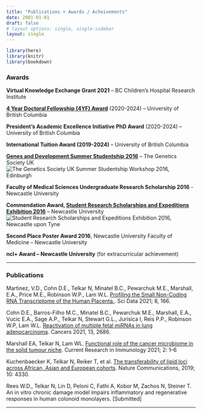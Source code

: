 ```yaml
---
title: "Publications + Awards / Acheivements"
date: 2001-01-01
draft: false
# layout options: single, single-sidebar
layout: single
---  
```


```r

library(here)
library(knitr)
library(bookdown)

```


### Awards  

**Virtual Knowledge Exchange Grant 2021** – BC Children’s Hospital Research Institute   
   
**[4 Year Doctoral Fellowship (4YF) Award](https://www.grad.ubc.ca/awards/four-year-doctoral-fellowship-4yf)** (2020-2024) – University of British Columbia  
   
**President's Academic Excellence Initiative PhD Award** (2020-2024) – University of British Columbia   
   
**International Tuition Award (2019-2024)** – University of British Columbia  
   
**[Genes and Development Summer Studentship 2016](https://genetics.org.uk/event/our-workshops/summer-studentships/)** – The Genetics Society UK
![The Genetics Society UK Summer Studentship Workshop 2016, Edinburgh](GenSoc.jpeg)  
   
**Faculty of Medical Sciences Undergraduate Research Scholarship 2016** - Newcastle University  
   
**Commendation Award, [Student Research Scholarships and Expeditions Exhibition 2016](https://research.ncl.ac.uk/expeditionresearchscholarships/prizewinners/2016winners/)** – Newcastle University    
![Student Research Scholarships and Expeditions Exhibition 2016, Newcastle upon Tyne](commendation.jpeg)   
   

**Second Place Poster Award 2016**, Newcastle University Faculty of Medicine – Newcastle University      
   
**ncl+ Award – Newcastle University** (for extracurricular achievement)   

***  

### Publications  

Martinez, V.D., Cohn D.E., Telkar N, Minatel B.C., Pewarchuk M.E., Marshall, E.A., Price M.E., Robinson W.P., Lam W.L. [Profiling the Small Non-Coding RNA Transcriptome of the Human Placenta.](https://www.nature.com/articles/s41597-021-00948-1).  Sci Data 2021; 8, 166.  

Cohn D.E., Barros-Filho M.C., Minatel B.C., Pewarchuk M.E., Marshall, E.A., Vucic E.A., Sage A.P., Telkar N, Stewart G.L., Jurisica I, Reis P.P., Robinson W.P, Lam W.L. [Reactivation of multiple fetal miRNAs in lung adenocarcinoma](https://www.mdpi.com/2072-6694/13/11/2686/htm). Cancers 2021, 13, 2686.  

Marshall EA, Telkar N, Lam WL. [Functional role of the cancer microbiome in the solid tumour niche](https://doi.org/10.1016/j.crimmu.2021.01.001). Current Research in Immunology 2021; 2: 1–6  

Kuchenbaecker K, Telkar N, Reiker T, et al. [The transferability of lipid loci across African, Asian and European cohorts](https://doi.org/10.1038/s41467-019-12026-7). Nature Communications, 2019; 10: 4330.  

Rees W.D., Telkar N, Lin D, Peloni C, Fathi A, Kobor M, Zachos N, Steiner T. An in vitro chronic damage model impairs inflammatory and regenerative responses in human colonoid monolayers. [Submitted]   

***  
